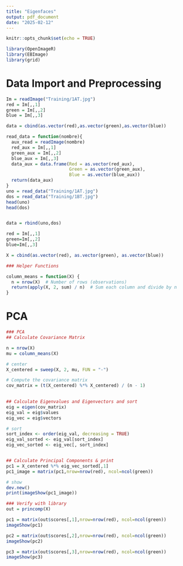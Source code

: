 ```yaml
---
title: "Eigenfaces"
output: pdf_document
date: "2025-02-12"
---
```


```r
knitr::opts_chunk$set(echo = TRUE)
```

```r
library(OpenImageR)
library(EBImage)
library(grid)
```


# Data Import and Preprocessing 

```r
Im = readImage("Training/1AT.jpg")
red = Im[,,1]
green = Im[,,2]
blue = Im[,,3]

data = cbind(as.vector(red),as.vector(green),as.vector(blue))

read_data = function(nombre){
  aux_read = readImage(nombre)
  red_aux = Im[,,1]
  green_aux = Im[,,2]
  blue_aux = Im[,,3]
  data_aux = data.frame(Red = as.vector(red_aux),
                        Green = as.vector(green_aux),
                        Blue = as.vector(blue_aux))
  return(data_aux)
}
uno = read_data("Training/1AT.jpg")
dos = read_data("Training/1BT.jpg")
head(uno)
head(dos)


data = rbind(uno,dos)
```
```r
red = Im[,,1]
green=Im[,,2]
blue=Im[,,3]

X = cbind(as.vector(red), as.vector(green), as.vector(blue))

### Helper Functions

column_means = function(X) {
  n = nrow(X)  # Number of rows (observations)
  return(apply(X, 2, sum) / n)  # Sum each column and divide by n
}
```


# PCA

```r

### PCA
## Calculate Covariance Matrix

n = nrow(X)
mu = column_means(X) 

# center
X_centered = sweep(X, 2, mu, FUN = "-")

# Compute the covariance matrix
cov_matrix = (t(X_centered) %*% X_centered) / (n - 1)
  

## Calculate Eigenvalues and Eigenvectors and sort
eig = eigen(cov_matrix)
eig_val = eig$values
eig_vec = eig$vectors

# sort
sort_index <- order(eig_val, decreasing = TRUE)
eig_val_sorted <- eig_val[sort_index]
eig_vec_sorted <- eig_vec[, sort_index]


## Calculate Principal Components & print
pc1 = X_centered %*% eig_vec_sorted[,1]
pc1_image = matrix(pc1,nrow=nrow(red), ncol=ncol(green))

# show
dev.new()
print(imageShow(pc1_image))
```

```r


### Verify with library
out = princomp(X)

pc1 = matrix(out$scores[,1],nrow=nrow(red), ncol=ncol(green))
imageShow(pc1)

pc2 = matrix(out$scores[,2],nrow=nrow(red), ncol=ncol(green))
imageShow(pc2)

pc3 = matrix(out$scores[,3],nrow=nrow(red), ncol=ncol(green))
imageShow(pc3)
```















